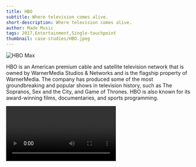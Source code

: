 ```yaml
---
title: HBO
subtitle: Where television comes alive.
short-description: Where television comes alive.
author: Made Music
tags: 2017,Entertainment,Single-touchpoint
thumbnail: case-studies/HBO.jpeg
---
```


![HBO Max](case-studies/HBO.jpeg)

HBO is an American premium cable and satellite television network that is owned by WarnerMedia Studios & Networks and is the flagship property of WarnerMedia. The company has produced some of the most groundbreaking and popular shows in television history, such as The Sopranos, Sex and the City, and Game of Thrones. HBO is also known for its award-winning films, documentaries, and sports programming.

<Video url="/HBO.mp4"/>
